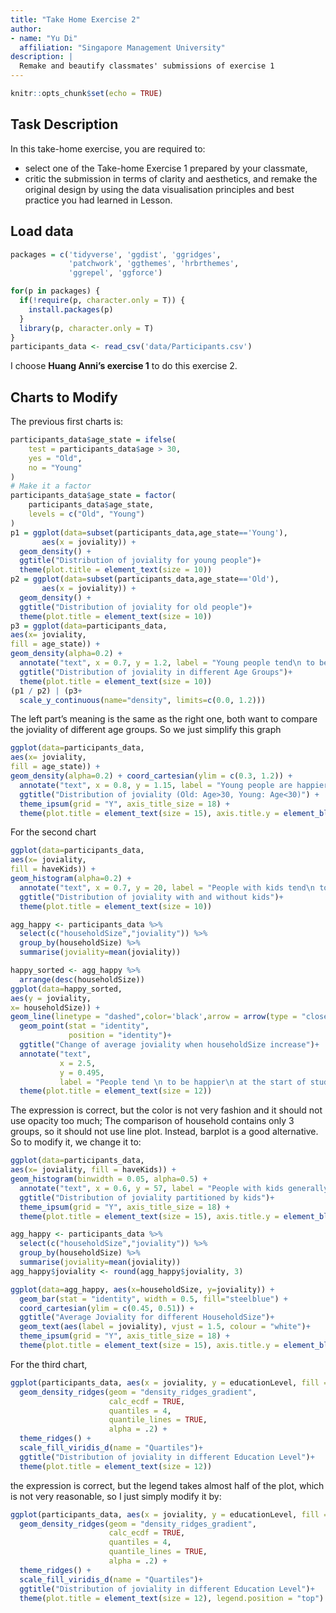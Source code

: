 ```yaml
---
title: "Take Home Exercise 2"
author:
- name: "Yu Di"
  affiliation: "Singapore Management University"
description: |
  Remake and beautify classmates' submissions of exercise 1
---
```


```r
knitr::opts_chunk$set(echo = TRUE)
```

## Task Description

In this take-home exercise, you are required to:

 - select one of the Take-home Exercise 1 prepared by your classmate,
 - critic the submission in terms of clarity and aesthetics, and
remake the original design by using the data visualisation principles and best practice you had learned in Lesson.


## Load data

```r
packages = c('tidyverse', 'ggdist', 'ggridges',
             'patchwork', 'ggthemes', 'hrbrthemes',
             'ggrepel', 'ggforce')

for(p in packages) {
  if(!require(p, character.only = T)) {
    install.packages(p)
  }
  library(p, character.only = T)
}
participants_data <- read_csv('data/Participants.csv')
```

I choose **Huang Anni's exercise 1** to do this exercise 2.

## Charts to Modify

The previous first charts is:

```r
participants_data$age_state = ifelse(
    test = participants_data$age > 30,
    yes = "Old",
    no = "Young"
)
# Make it a factor
participants_data$age_state = factor(
    participants_data$age_state,
    levels = c("Old", "Young")
)
p1 = ggplot(data=subset(participants_data,age_state=='Young'), 
       aes(x = joviality)) + 
  geom_density() +
  ggtitle("Distribution of joviality for young people")+
  theme(plot.title = element_text(size = 10))
p2 = ggplot(data=subset(participants_data,age_state=='Old'), 
       aes(x = joviality)) + 
  geom_density() +
  ggtitle("Distribution of joviality for old people")+
  theme(plot.title = element_text(size = 10))
p3 = ggplot(data=participants_data,
aes(x= joviality,
fill = age_state)) +
geom_density(alpha=0.2) +
  annotate("text", x = 0.7, y = 1.2, label = "Young people tend\n to be happier",size=3,color='#4682B4') + 
  ggtitle("Distribution of joviality in different Age Groups")+
  theme(plot.title = element_text(size = 10))
(p1 / p2) | (p3+
  scale_y_continuous(name="density", limits=c(0.0, 1.2)))
```

The left part's meaning is the same as the right one, both want to compare the joviality of different age groups. So we just simplify this graph

```r
ggplot(data=participants_data,
aes(x= joviality,
fill = age_state)) +
geom_density(alpha=0.2) + coord_cartesian(ylim = c(0.3, 1.2)) +
  annotate("text", x = 0.8, y = 1.15, label = "Young people are happier",size=5,color='#4682B4') +
  ggtitle("Distribution of joviality (Old: Age>30, Young: Age<30)") +
  theme_ipsum(grid = "Y", axis_title_size = 18) + 
  theme(plot.title = element_text(size = 15), axis.title.y = element_blank())
```

For the second chart

```r
ggplot(data=participants_data,
aes(x= joviality,
fill = haveKids)) +
geom_histogram(alpha=0.2) +
  annotate("text", x = 0.7, y = 20, label = "People with kids tend\n to be happier at the start of the study",size=3,color='red') + 
  ggtitle("Distribution of joviality with and without kids")+
  theme(plot.title = element_text(size = 10))

agg_happy <- participants_data %>% 
  select(c("householdSize","joviality")) %>%
  group_by(householdSize) %>% 
  summarise(joviality=mean(joviality))

happy_sorted <- agg_happy %>%
  arrange(desc(householdSize))
ggplot(data=happy_sorted,
aes(y = joviality,
x= householdSize)) +
geom_line(linetype = "dashed",color='black',arrow = arrow(type = "closed"))+
  geom_point(stat = "identity",
             position = "identity")+
  ggtitle("Change of average joviality when householdSize increase")+
  annotate("text", 
           x = 2.5, 
           y = 0.495, 
           label = "People tend \n to be happier\n at the start of study with\n larger householdSize",size=3,color='#4682B4') + 
  theme(plot.title = element_text(size = 12))
```

The expression is correct, but the color is not very fashion and it should not use opacity too much; The comparison of household contains only 3 groups, so it should not use line plot. Instead, barplot is a good alternative. So to modify it, we change it to: 

```r
ggplot(data=participants_data,
aes(x= joviality, fill = haveKids)) +
geom_histogram(binwidth = 0.05, alpha=0.5) +
  annotate("text", x = 0.6, y = 57, label = "People with kids generally tend to be happier ",size=3,color='red') + 
  ggtitle("Distribution of joviality partitioned by kids")+
  theme_ipsum(grid = "Y", axis_title_size = 18) + 
  theme(plot.title = element_text(size = 15), axis.title.y = element_blank(), legend.position = "top")

agg_happy <- participants_data %>% 
  select(c("householdSize","joviality")) %>%
  group_by(householdSize) %>% 
  summarise(joviality=mean(joviality))
agg_happy$joviality <- round(agg_happy$joviality, 3)

ggplot(data=agg_happy, aes(x=householdSize, y=joviality)) + 
  geom_bar(stat = "identity", width = 0.5, fill="steelblue") +
  coord_cartesian(ylim = c(0.45, 0.51)) + 
  ggtitle("Average Joviality for different HouseholdSize")+
  geom_text(aes(label = joviality), vjust = 1.5, colour = "white")+
  theme_ipsum(grid = "Y", axis_title_size = 18) + 
  theme(plot.title = element_text(size = 15), axis.title.y = element_blank())
```

For the third chart, 

```r
ggplot(participants_data, aes(x = joviality, y = educationLevel, fill = educationLevel)) +
  geom_density_ridges(geom = "density_ridges_gradient", 
                      calc_ecdf = TRUE,
                      quantiles = 4, 
                      quantile_lines = TRUE,
                      alpha = .2) +
  theme_ridges() + 
  scale_fill_viridis_d(name = "Quartiles")+
  ggtitle("Distribution of joviality in different Education Level")+
  theme(plot.title = element_text(size = 12))
```

the expression is correct, but the legend takes almost half of the plot, which is not very reasonable, so I just simply modify it by:

```r
ggplot(participants_data, aes(x = joviality, y = educationLevel, fill = educationLevel)) +
  geom_density_ridges(geom = "density_ridges_gradient", 
                      calc_ecdf = TRUE,
                      quantiles = 4, 
                      quantile_lines = TRUE,
                      alpha = .2) +
  theme_ridges() + 
  scale_fill_viridis_d(name = "Quartiles")+
  ggtitle("Distribution of joviality in different Education Level")+
  theme(plot.title = element_text(size = 12), legend.position = "top")
```


